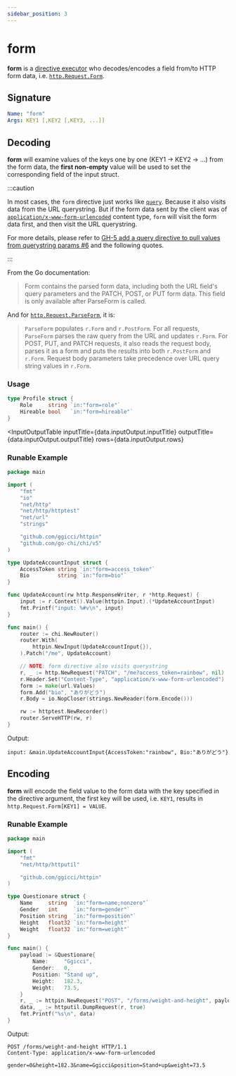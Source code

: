 ```yaml
---
sidebar_position: 3
---
```



# form

**form** is a [directive executor](/advanced/concepts#directive-executor) who decodes/encodes a field from/to HTTP form data, i.e. [`http.Request.Form`](https://pkg.go.dev/net/http#Request).

## Signature

```yaml
Name: "form"
Args: KEY1 [,KEY2 [,KEY3, ...]]
```

## Decoding

**form** will examine values of the keys one by one (KEY1 -> KEY2 -> ...) from the form data, the **first non-empty** value will be used to set the corresponding field of the input struct.

:::caution

In most cases, the `form` directive just works like [`query`](/directives/query). Because it also visits data from the URL querystring.
But if the form data sent by the client was of [`application/x-www-form-urlencoded`](https://developer.mozilla.org/en-US/docs/Web/HTTP/Methods/POST) content type, `form` will visit the form data first,
and then visit the URL querystring.

For more details, please refer to [GH-5 add a query directive to pull values from querystring params #6](https://github.com/ggicci/httpin/pull/6#issuecomment-939273364) and the following quotes.

:::

From the Go documentation:

> Form contains the parsed form data, including both the URL field's query parameters and the PATCH, POST, or PUT form data.
> This field is only available after ParseForm is called.

And for [`http.Request.ParseForm`](https://pkg.go.dev/net/http#Request.ParseForm), it is:

> `ParseForm` populates `r.Form` and `r.PostForm`.
> For all requests, `ParseForm` parses the raw query from the URL and updates `r.Form`.
> For POST, PUT, and PATCH requests, it also reads the request body, parses it as a form and puts the results into both `r.PostForm` and `r.Form`.
> Request body parameters take precedence over URL query string values in `r.Form`.

### Usage

```go
type Profile struct {
	Role     string `in:"form=role"`
	Hireable bool   `in:"form=hireable"`
}
```

<InputOutputTable
  inputTitle={data.inputOutput.inputTitle}
  outputTitle={data.inputOutput.outputTitle}
  rows={data.inputOutput.rows}
></InputOutputTable>


### Runable Example

<GoPlay>

```go
package main

import (
	"fmt"
	"io"
	"net/http"
	"net/http/httptest"
	"net/url"
	"strings"

	"github.com/ggicci/httpin"
	"github.com/go-chi/chi/v5"
)

type UpdateAccountInput struct {
	AccessToken string `in:"form=access_token"`
	Bio         string `in:"form=bio"`
}

func UpdateAccount(rw http.ResponseWriter, r *http.Request) {
	input := r.Context().Value(httpin.Input).(*UpdateAccountInput)
	fmt.Printf("input: %#v\n", input)
}

func main() {
	router := chi.NewRouter()
	router.With(
		httpin.NewInput(UpdateAccountInput{}),
	).Patch("/me", UpdateAccount)

	// NOTE: form directive also visits querystring
	r, _ := http.NewRequest("PATCH", "/me?access_token=rainbow", nil)
	r.Header.Set("Content-Type", "application/x-www-form-urlencoded")
	form := make(url.Values)
	form.Add("bio", "ありがどう")
	r.Body = io.NopCloser(strings.NewReader(form.Encode()))

	rw := httptest.NewRecorder()
	router.ServeHTTP(rw, r)
}
```

</GoPlay>

Output:

```text
input: &main.UpdateAccountInput{AccessToken:"rainbow", Bio:"ありがどう"}
```


## Encoding

**form** will encode the field value to the form data with the key specified in the directive argument, the first key will be used, i.e. `KEY1`, results in `http.Request.Form[KEY1] = VALUE`.


### Runable Example

<GoPlay>

```go
package main

import (
	"fmt"
	"net/http/httputil"

	"github.com/ggicci/httpin"
)

type Questionare struct {
	Name     string  `in:"form=name;nonzero"`
	Gender   int     `in:"form=gender"`
	Position string  `in:"form=position"`
	Height   float32 `in:"form=height"`
	Weight   float32 `in:"form=weight"`
}

func main() {
	payload := &Questionare{
		Name:     "Ggicci",
		Gender:   0,
		Position: "Stand up",
		Height:   182.3,
		Weight:   73.5,
	}
	r, _ := httpin.NewRequest("POST", "/forms/weight-and-height", payload)
	data, _ := httputil.DumpRequest(r, true)
	fmt.Printf("%s\n", data)
}
```

</GoPlay>

Output:

```text
POST /forms/weight-and-height HTTP/1.1
Content-Type: application/x-www-form-urlencoded

gender=0&height=182.3&name=Ggicci&position=Stand+up&weight=73.5
```